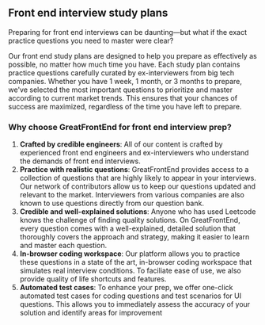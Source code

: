 ## Front end interview study plans

Preparing for front end interviews can be daunting—but what if the exact practice questions you need to master were clear?

Our front end study plans are designed to help you prepare as effectively as possible, no matter how much time you have. Each study plan contains practice questions carefully curated by ex-interviewers from big tech companies. Whether you have 1 week, 1 month, or 3 months to prepare, we've selected the most important questions to prioritize and master according to current market trends. This ensures that your chances of success are maximized, regardless of the time you have left to prepare.

### Why choose GreatFrontEnd for front end interview prep?

1. **Crafted by credible engineers**: All of our content is crafted by experienced front end engineers and ex-interviewers who understand the demands of front end interviews.
2. **Practice with realistic questions**: GreatFrontEnd provides access to a collection of questions that are highly likely to appear in your interviews. Our network of contributors allow us to keep our questions updated and relevant to the market. Interviewers from various companies are also known to use questions directly from our question bank.
3. **Credible and well-explained solutions**: Anyone who has used Leetcode knows the challenge of finding quality solutions. On GreatFrontEnd, every question comes with a well-explained, detailed solution that thoroughly covers the approach and strategy, making it easier to learn and master each question.
4. **In-browser coding workspace**: Our platform allows you to practice these questions in a state of the art, in-browser coding workspace that simulates real interview conditions. To faciliate ease of use, we also provide quality of life shortcuts and features.
5. **Automated test cases**: To enhance your prep, we offer one-click automated test cases for coding questions and test scenarios for UI questions. This allows you to immediately assess the accuracy of your solution and identify areas for improvement
